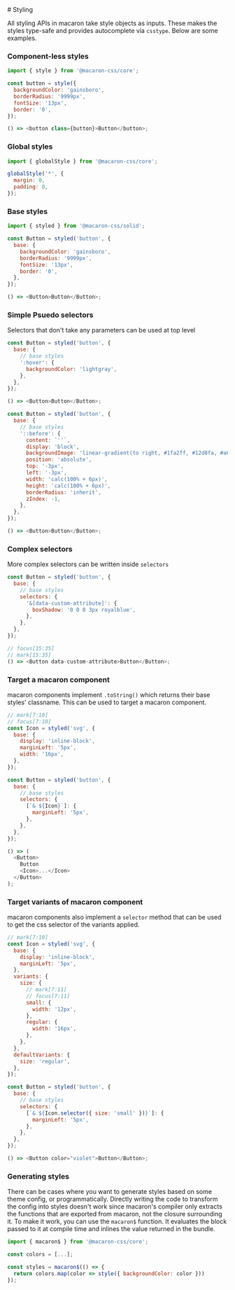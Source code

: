 
<Layout>
# Styling

All styling APIs in macaron take style objects as inputs. These makes the styles type-safe and provides autocomplete via `csstype`. Below are some examples.

### Component-less styles

```js
import { style } from '@macaron-css/core';

const button = style({
  backgroundColor: 'gainsboro',
  borderRadius: '9999px',
  fontSize: '13px',
  border: '0',
});

() => <button class={button}>Button</button>;
```

### Global styles

```js
import { globalStyle } from '@macaron-css/core';

globalStyle('*', {
  margin: 0,
  padding: 0,
});
```

### Base styles

```js
import { styled } from '@macaron-css/solid';

const Button = styled('button', {
  base: {
    backgroundColor: 'gainsboro',
    borderRadius: '9999px',
    fontSize: '13px',
    border: '0',
  },
});

() => <Button>Button</Button>;
```

### Simple Psuedo selectors

Selectors that don't take any parameters can be used at top level

```js focus=4:6
const Button = styled('button', {
  base: {
    // base styles
    ':hover': {
      backgroundColor: 'lightgray',
    },
  },
});

() => <Button>Button</Button>;
```

```js focus=4:15
const Button = styled('button', {
  base: {
    // base styles
    '::before': {
      content: `''`,
      display: 'block',
      backgroundImage: 'linear-gradient(to right, #1fa2ff, #12d8fa, #a6ffcb)',
      position: 'absolute',
      top: '-3px',
      left: '-3px',
      width: 'calc(100% + 6px)',
      height: 'calc(100% + 6px)',
      borderRadius: 'inherit',
      zIndex: -1,
    },
  },
});

() => <Button>Button</Button>;
```

### Complex selectors

More complex selectors can be written inside `selectors`

```js focus=5:7
const Button = styled('button', {
  base: {
    // base styles
    selectors: {
      '&[data-custom-attribute]': {
        boxShadow: '0 0 0 3px royalblue',
      },
    },
  },
});

// focus[15:35]
// mark[15:35]
() => <Button data-custom-attribute>Button</Button>;
```

### Target a macaron component

macaron components implement `.toString()` which returns their base styles' classname. This can be used to target a macaron component.

```js focus=13:15
// mark[7:10]
// focus[7:10]
const Icon = styled('svg', {
  base: {
    display: 'inline-block',
    marginLeft: '5px',
    width: '16px',
  },
});

const Button = styled('button', {
  base: {
    // base styles
    selectors: {
      [`& ${Icon}`]: {
        marginLeft: '5px',
      },
    },
  },
});

() => (
  <Button>
    Button
    <Icon>...</Icon>
  </Button>
);
```

### Target variants of macaron component

macaron components also implement a `selector` method that can be used to get the css selector of the variants applied.

```js focus=25:27
// mark[7:10]
const Icon = styled('svg', {
  base: {
    display: 'inline-block',
    marginLeft: '5px',
  },
  variants: {
    size: {
      // mark[7:11]
      // focus[7:11]
      small: {
        width: '12px',
      },
      regular: {
        width: '16px',
      },
    },
  },
  defaultVariants: {
    size: 'regular',
  },
});

const Button = styled('button', {
  base: {
    // base styles
    selectors: {
      [`& ${Icon.selector({ size: 'small' })}`]: {
        marginLeft: '5px',
      },
    },
  },
});

() => <Button color="violet">Button</Button>;
```

### Generating styles

There can be cases where you want to generate styles based on some theme config, or programmatically. Directly writing the code to transform the config into styles doesn't work since macaron's compiler only extracts the functions that are exported from macaron, not the closure surrounding it. To make it work, you can use the `macaron$` function. It evaluates the block passed to it at compile time and inlines the value returned in the bundle.

```js
import { macaron$ } from '@macaron-css/core';

const colors = [...];

const styles = macaron$(() => {
  return colors.map(color => style({ backgroundColor: color }))
});
```

</Layout>
